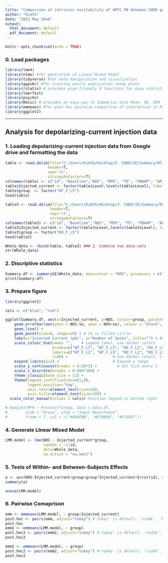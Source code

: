 ```yaml
---
title: "Comparison of intrinsic excitability of mPFC PN between CHD8 genotypes:::Number of Spike"
author: "KimYG"
date: "2022 May 26nd"
output:
  html_document: default
  pdf_document: default
---
```


```r
knitr::opts_chunk$set(echo = TRUE)
```

### 0. Load packages
```r
library(lme4)
library(nlme) #for generation of Linear Mixed Model
library(tidyverse) #for data manipulation and visualization
library(ggpubr) #for creating easily publication ready plots
library(rstatix) # provides pipe-friendly R functions for easy statistical analyses
library(lmerTest)
library(psycho)
library(Rmisc) # provides an easy way to Summarize data Mean, SD, SEM
library(emmeans) #for post hoc pairwise comparison of interaction in Mixed Effects Model)
library(ggplot2)
```
---------
## Analysis for depolarizing-current injection data 
### 1. Loading depolarizing-current injection data from Google drive and formatting the data

```r
table <- read.delim(file="C:/Users/KimYG/Desktop/3. CHD8/IE/Summary/WT_F_L5/Depol.txt",
                   header=T,
                   sep='\t',
                   stringsAsFactors=T)
colnames(table) <- c("id", "Baseline","NOS", "MFR", "TD", "PBAHP", "AP_Onset", "Level")
table$Injected_current <- factor(table$Level,levels(table$Level), label= c(1:12)*50)
table$group  <- factor("WT_F_L5")
head(table)
```

```r
table3 <- read.delim(file="C:/Users/KimYG/Desktop/3. CHD8/IE/Summary/KO_F_L5/Depol.txt", 
                    header=T,
                    sep='\t',
                    stringsAsFactors=T)
colnames(table3) <- c("id", "Baseline","NOS", "MFR", "TD", "PBAHP", "AP_Onset", "Level" )
table3$Injected_current <- factor(table3$Level,levels(table3$Level), label= c(1:12)*50)
table3$group <- factor("KO_F_L5")
head(table3)
```

```r
Whole_data <- rbind(table, table3) ### 2. Combine two data-sets
str(Whole_data)
```

### 2. Discriptive statistics
```r
Summary.df <- summarySE(Whole_data, measurevar = "NOS", groupvars = c("Injected_current", "group"), na.rm = T) #Summarize data Mean, SD, SEM 
print(Summary.df)
```

### 3. Prepare figure
```r
library(ggplot2)

cols <- c("blue", "red")

ggplot(Summary.df, aes(x=Injected_current, y=NOS, colour=group, palette="npg", group=group)) + 
    geom_errorbar(aes(ymin = NOS-se, ymax = NOS+se), colour = "black", width = 0.3) +
    geom_line() +
    geom_point(size=8, shape=20) + # 21 is filled circle
    labs(x="Injected Current (pA)", y="Number of Spike", title="") + #Add axis titles
    scale_colour_hue(name= "",    # Legend label, use darker colors
                     breaks=c("WT_F_L2", "WT_F_L5", "KO_F_L2", "KO_F_L5"),
                     labels=c("WT_F_L2", "WT_F_L5", "KO_F_L2", "KO_F_L5"),
                     l=40) +                    # Use darker colors, lightness=40
    expand_limits(y=2) +                        # Expand y range
    scale_y_continuous(breaks = 0:20*5) +         # Set tick every 5
    scale_x_discrete(breaks = 0:600*100) +
    theme_classic(base_size = 11) +
    theme(legend.justification=c(1,0),
          legend.position="top",
          axis.text=element_text(size=16),
          axis.title=element_text(size=18)) + 
  scale_color_manual(values = cols)# Position legend in bottom right

# boxplot(MFR ~ Protocol*Group, data = Data.df,
#        xlab = "Group", ylab = "Input Resistance",
#        frame = T, col = c("#00AFBB", "#E7B800", "#FC4E07"))
```


### 4. Generate LInear Mixed Model
```r
LMM.model <- lme(NOS ~ Injected_current*group, 
                 random = ~1|id, 
                 data=Whole_data, 
                 na.action = "na.omit")
```

### 5. Tests of Within- and Between-Subjects Effects 
```r
a <- aov(NOS~Injected_current+group+group*Injected_current+Error(id), data=Whole_data)
summary(a)
```
```r
anova(LMM.model)
```

### 6. Pairwise Comaprison 
```r
emm <- emmeans(LMM.model, ~ group|Injected_current)
post.hoc <- pairs(emm, adjust="tukey") #'tukey' is default, 'sidak', 'holm'
post.hoc
emm2 <- emmeans(LMM.model, ~ group)
post.hoc2 <- pairs(emm2, adjust="tukey") #'tukey' is default, 'sidak', 'holm'
post.hoc2
```

```r
emm2 <- emmeans(LMM.model, ~ group)
post.hoc2 <- pairs(emm2, adjust="tukey") #'tukey' is default, 'sidak', 'holm'
post.hoc2
```

      
      
